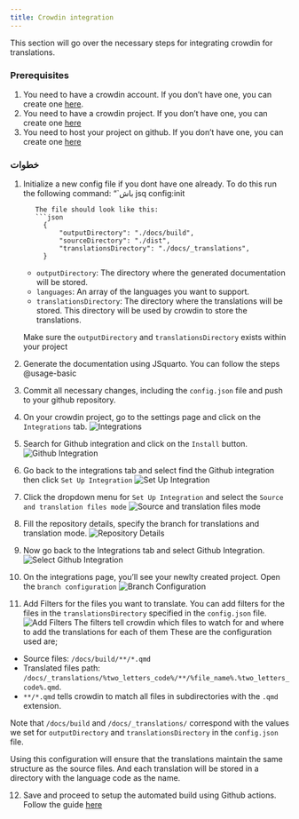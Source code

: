 ```yaml
--- 
title: Crowdin integration 
---
```


This section will go over the necessary steps for integrating crowdin for translations.

### Prerequisites {#crowdin-integration-guide}
1. You need to have a crowdin account. If you don't have one, you can create one [here](https://crowdin.com/).
2. You need to have a crowdin project. If you don't have one, you can create one [here](https://crowdin.com/project/create)
3. You need to host your project on github. If you don't have one, you can create one [here](https://github.com)

### خطوات
1. Initialize a new config file if you dont have one already. 
   To do this run the following command:
   “`باش
   jsq config:init
   ```
   The file should look like this:
   ```json
        {
            "outputDirectory": "./docs/build",
            "sourceDirectory": "./dist",
            "translationsDirectory": "./docs/_translations",
        }
    ```
    
    - `outputDirectory`: The directory where the generated documentation will be stored.
    - `languages`: An array of the languages you want to support.
    - `translationsDirectory`: The directory where the translations will be stored. This directory will be used by crowdin to store the translations.
    
    Make sure the `outputDirectory` and `translationsDirectory` exists within your project
2. Generate the documentation using JSquarto. You can follow the steps @usage-basic
3. Commit all necessary changes, including the `config.json` file and push to your github repository.
4. On your crowdin project, go to the settings page and click on the `Integrations` tab.
   ![Integrations](../images/open_integrations_tab.png){fig-align='center'}
5. Search for Github integration and click on the `Install` button.
   ![Github Integration](../images/search_github_integration.png){fig-align='center'}
6. Go back to the integrations tab and select find the Github integration then click `Set Up Integration`
   ![Set Up Integration](../images/open_integrations_tab.png){fig-align='center'}
7. Click the dropdown menu for `Set Up Integration` and select the `Source and translation files mode`
   ![Source and translation files mode](../images/source_translation_mode.png){fig-align='center'}
8. Fill the repository details, specify the branch for translations and translation mode.
   ![Repository Details](../images/select_github_repo.png){fig-align='center'}
9. Now go back to the Integrations tab and select Github Integration.
   ![Select Github Integration](../images/goto_github_integration.png){fig-align='center'}
10. On the integrations page, you'll see your newlty created project. Open the `branch configuration`
   ![Branch Configuration](../images/branch_configuration.png){fig-align='center'}
11. Add Filters for the files you want to translate. You can add filters for the files in the `translationsDirectory` specified in the `config.json` file.
   ![Add Filters](../images/add_filters.png){fig-align='center'}
   The filters tell crowdin which files to watch for and where to add the translations for each of them
   These are the configuration used are; </br> 
   - Source files: `/docs/build/**/*.qmd` </br> 
   - Translated files path: `/docs/_translations/%two_letters_code%/**/%file_name%.%two_letters_code%.qmd`. </br>
   -  `**/*.qmd` tells crowdin to match all files in subdirectories with the `.qmd` extension. </br>


   Note that `/docs/build`  and `/docs/_translations/` correspond with the values we set for `outputDirectory` and `translationsDirectory`  in the `config.json` file.

Using this configuration will ensure that the translations maintain the same structure as the source files.
And each translation will be stored in a directory with the language code as the name.

12. Save and proceed to setup the automated build using Github actions. Follow the guide [here](#automating_build)

